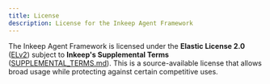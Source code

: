 ```yaml
---
title: License
description: License for the Inkeep Agent Framework
---
```


The Inkeep Agent Framework is licensed under the **Elastic License 2.0** ([ELv2](https://www.elastic.co/licensing/elastic-license)) subject to **Inkeep's Supplemental Terms** ([SUPPLEMENTAL_TERMS.md](https://github.com/inkeep/agents/blob/main/SUPPLEMENTAL_TERMS.md)). This is a source-available license that allows broad usage while protecting against certain competitive uses.